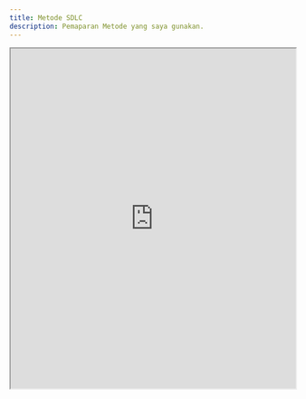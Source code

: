 ```yaml
---
title: Metode SDLC
description: Pemaparan Metode yang saya gunakan.
---
```


<iframe
  src="https://miro.com/app/board/uXjVLtWGcvM=/?share_link_id=142678510533"
  width="100%"
  height="600"
  style={{ border: 'none' }}
  allowfullscreen
></iframe>